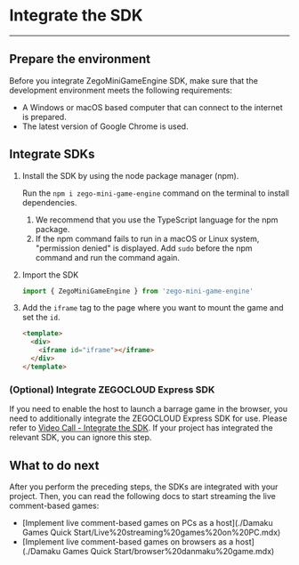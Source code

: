 # Integrate the SDK

---


## Prepare the environment

Before you integrate ZegoMiniGameEngine SDK, make sure that the development environment meets the following requirements:


- A Windows or macOS based computer that can connect to the internet is prepared.
- The latest version of Google Chrome is used.

## Integrate SDKs

1. Install the SDK by using the node package manager (npm).
   
   Run the `npm i zego-mini-game-engine` command on the terminal to install dependencies.
   
    <Note title="Note">
   
   1. We recommend that you use the TypeScript language for the npm package.
   2. If the npm command fails to run in a macOS or Linux system, "permission denied" is displayed. Add `sudo` before the npm command and run the command again.
   
    </Note>


2. Import the SDK
   
   ```js
   import { ZegoMiniGameEngine } from 'zego-mini-game-engine'
   ```

3. Add the `iframe` tag to the page where you want to mount the game and set the `id`.

     ```html
     <template>
       <div>
         <iframe id="iframe"></iframe>
       </div>
     </template>
     ```

### (Optional) Integrate ZEGOCLOUD Express SDK

If you need to enable the host to launch a barrage game in the browser, you need to additionally integrate the ZEGOCLOUD Express SDK for use. Please refer to [Video Call - Integrate the SDK](https://docs.zegocloud.com/article/1031). If your project has integrated the relevant SDK, you can ignore this step.

## What to do next

After you perform the preceding steps, the SDKs are integrated with your project. Then, you can read the following docs to start streaming the live comment-based games:
- [Implement live comment-based games on PCs as a host](./Damaku Games Quick Start/Live%20streaming%20games%20on%20PC.mdx)
- [Implement live comment-based games on browsers as a host](./Damaku Games Quick Start/browser%20danmaku%20game.mdx)
